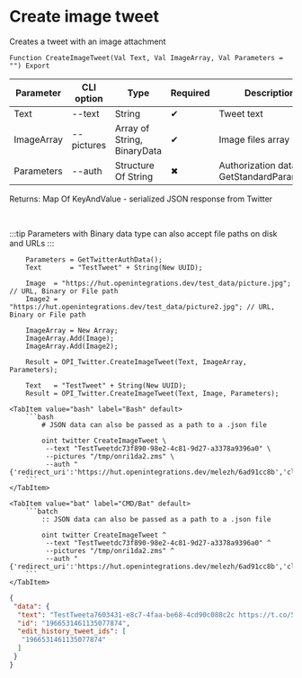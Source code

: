 ﻿---
sidebar_position: 3
description: Create image tweet and other functions to work with Twitter in the Open Integration Package, a free open-source integration library for 1C:Enterprise 8, OneScript and CLI
keywords: [1C, 1С, 1С:Enterprise, 1С:Enterprise 8.3, API, Integration, Services, Exchange, OneScript, CLI, Twitter]
---


# Create image tweet
 Creates a tweet with an image attachment



`Function CreateImageTweet(Val Text, Val ImageArray, Val Parameters = "") Export`

  | Parameter | CLI option | Type | Required | Description |
  |-|-|-|-|-|
  | Text | --text | String | &#x2714; | Tweet text |
  | ImageArray | --pictures | Array of String, BinaryData | &#x2714; | Image files array |
  | Parameters | --auth | Structure Of String | &#x2716; | Authorization data. See GetStandardParameters |

  
  Returns:  Map Of KeyAndValue - serialized JSON response from Twitter

<br/>

:::tip
Parameters with Binary data type can also accept file paths on disk and URLs
:::
<br/>



```bsl title="1C:Enterprise/OneScript code example"
    Parameters = GetTwitterAuthData();
    Text       = "TestTweet" + String(New UUID);

    Image  = "https://hut.openintegrations.dev/test_data/picture.jpg"; // URL, Binary or File path
    Image2 = "https://hut.openintegrations.dev/test_data/picture2.jpg"; // URL, Binary or File path

    ImageArray = New Array;
    ImageArray.Add(Image);
    ImageArray.Add(Image2);

    Result = OPI_Twitter.CreateImageTweet(Text, ImageArray, Parameters);

    Text   = "TestTweet" + String(New UUID);
    Result = OPI_Twitter.CreateImageTweet(Text, Image, Parameters);
```
 

 <Tabs>
  
    <TabItem value="bash" label="Bash" default>
        ```bash
            # JSON data can also be passed as a path to a .json file
            
            oint twitter CreateImageTweet \
             --text "TestTweetdc73f890-98e2-4c81-9d27-a3378a9396a0" \
             --pictures "/tmp/onri1da2.zms" \
             --auth "{'redirect_uri':'https://hut.openintegrations.dev/melezh/6ad91cc8b','client_id':'***','client_secret':'***','access_token':'***','refresh_token':'***','oauth_token':'***','oauth_token_secret':'***','oauth_consumer_key':'***','oauth_consumer_secret':'***'}"
        ```
    </TabItem>
  
    <TabItem value="bat" label="CMD/Bat" default>
        ```batch
            :: JSON data can also be passed as a path to a .json file
            
            oint twitter CreateImageTweet ^
             --text "TestTweetdc73f890-98e2-4c81-9d27-a3378a9396a0" ^
             --pictures "/tmp/onri1da2.zms" ^
             --auth "{'redirect_uri':'https://hut.openintegrations.dev/melezh/6ad91cc8b','client_id':'***','client_secret':'***','access_token':'***','refresh_token':'***','oauth_token':'***','oauth_token_secret':'***','oauth_consumer_key':'***','oauth_consumer_secret':'***'}"
        ```
    </TabItem>
</Tabs>


```json title="Result"
{
 "data": {
  "text": "TestTweeta7603431-e8c7-4faa-be68-4cd90c088c2c https://t.co/5WB3vATbif",
  "id": "1966531461135077874",
  "edit_history_tweet_ids": [
   "1966531461135077874"
  ]
 }
}
```

